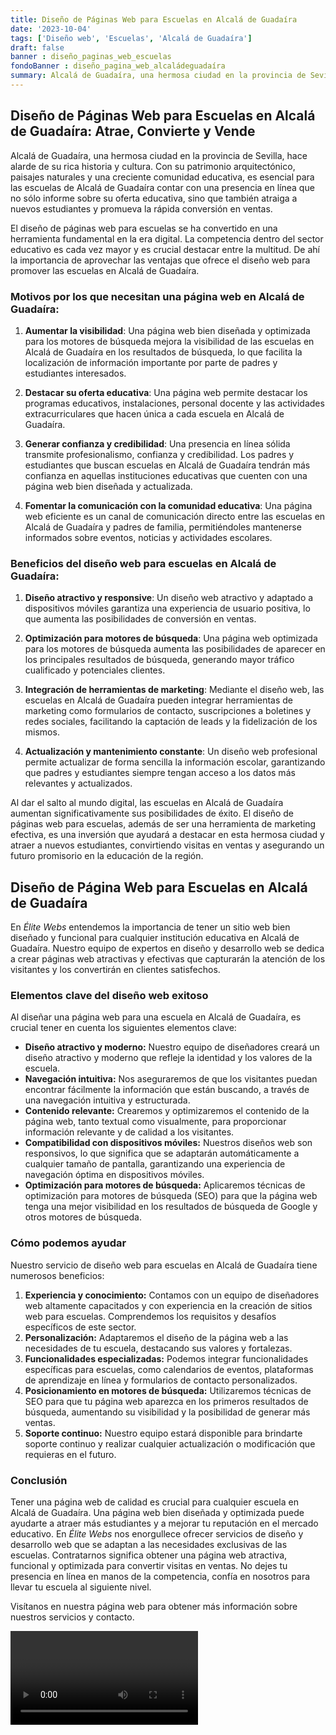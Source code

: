 ```yaml
---
title: Diseño de Páginas Web para Escuelas en Alcalá de Guadaíra
date: '2023-10-04'
tags: ['Diseño web', 'Escuelas', 'Alcalá de Guadaíra']
draft: false
banner : diseño_paginas_web_escuelas
fondoBanner : diseño_pagina_web_alcaládeguadaíra
summary: Alcalá de Guadaíra, una hermosa ciudad en la provincia de Sevilla, hace alarde de su rica historia y cultura. Con su patrimonio arquitectónico, paisajes naturales y una creciente comunidad educativa, es esencial para las escuelas de Alcalá de Guadaíra contar con una presencia en línea que no sólo informe sobre su oferta educativa, sino que también atraiga a nuevos estudiantes y promueva la rápida conversión en ventas.
---
```


## Diseño de Páginas Web para Escuelas en Alcalá de Guadaíra: Atrae, Convierte y Vende

Alcalá de Guadaíra, una hermosa ciudad en la provincia de Sevilla, hace alarde de su rica historia y cultura. Con su patrimonio arquitectónico, paisajes naturales y una creciente comunidad educativa, es esencial para las escuelas de Alcalá de Guadaíra contar con una presencia en línea que no sólo informe sobre su oferta educativa, sino que también atraiga a nuevos estudiantes y promueva la rápida conversión en ventas.

El diseño de páginas web para escuelas se ha convertido en una herramienta fundamental en la era digital. La competencia dentro del sector educativo es cada vez mayor y es crucial destacar entre la multitud. De ahí la importancia de aprovechar las ventajas que ofrece el diseño web para promover las escuelas en Alcalá de Guadaíra.

### Motivos por los que necesitan una página web en Alcalá de Guadaíra:

1. **Aumentar la visibilidad**: Una página web bien diseñada y optimizada para los motores de búsqueda mejora la visibilidad de las escuelas en Alcalá de Guadaíra en los resultados de búsqueda, lo que facilita la localización de información importante por parte de padres y estudiantes interesados.

2. **Destacar su oferta educativa**: Una página web permite destacar los programas educativos, instalaciones, personal docente y las actividades extracurriculares que hacen única a cada escuela en Alcalá de Guadaíra.

3. **Generar confianza y credibilidad**: Una presencia en línea sólida transmite profesionalismo, confianza y credibilidad. Los padres y estudiantes que buscan escuelas en Alcalá de Guadaíra tendrán más confianza en aquellas instituciones educativas que cuenten con una página web bien diseñada y actualizada.

4. **Fomentar la comunicación con la comunidad educativa**: Una página web eficiente es un canal de comunicación directo entre las escuelas en Alcalá de Guadaíra y padres de familia, permitiéndoles mantenerse informados sobre eventos, noticias y actividades escolares.

### Beneficios del diseño web para escuelas en Alcalá de Guadaíra:

1. **Diseño atractivo y responsive**: Un diseño web atractivo y adaptado a dispositivos móviles garantiza una experiencia de usuario positiva, lo que aumenta las posibilidades de conversión en ventas.

2. **Optimización para motores de búsqueda**: Una página web optimizada para los motores de búsqueda aumenta las posibilidades de aparecer en los principales resultados de búsqueda, generando mayor tráfico cualificado y potenciales clientes.

3. **Integración de herramientas de marketing**: Mediante el diseño web, las escuelas en Alcalá de Guadaíra pueden integrar herramientas de marketing como formularios de contacto, suscripciones a boletines y redes sociales, facilitando la captación de leads y la fidelización de los mismos.

4. **Actualización y mantenimiento constante**: Un diseño web profesional permite actualizar de forma sencilla la información escolar, garantizando que padres y estudiantes siempre tengan acceso a los datos más relevantes y actualizados.

Al dar el salto al mundo digital, las escuelas en Alcalá de Guadaíra aumentan significativamente sus posibilidades de éxito. El diseño de páginas web para escuelas, además de ser una herramienta de marketing efectiva, es una inversión que ayudará a destacar en esta hermosa ciudad y atraer a nuevos estudiantes, convirtiendo visitas en ventas y asegurando un futuro promisorio en la educación de la región.

<GifSeo />

<Cta />

## Diseño de Página Web para Escuelas en Alcalá de Guadaíra

En *Élite Webs* entendemos la importancia de tener un sitio web bien diseñado y funcional para cualquier institución educativa en Alcalá de Guadaíra. Nuestro equipo de expertos en diseño y desarrollo web se dedica a crear páginas web atractivas y efectivas que capturarán la atención de los visitantes y los convertirán en clientes satisfechos.

### Elementos clave del diseño web exitoso

Al diseñar una página web para una escuela en Alcalá de Guadaíra, es crucial tener en cuenta los siguientes elementos clave:

- **Diseño atractivo y moderno:** Nuestro equipo de diseñadores creará un diseño atractivo y moderno que refleje la identidad y los valores de la escuela.
- **Navegación intuitiva:** Nos aseguraremos de que los visitantes puedan encontrar fácilmente la información que están buscando, a través de una navegación intuitiva y estructurada.
- **Contenido relevante:** Crearemos y optimizaremos el contenido de la página web, tanto textual como visualmente, para proporcionar información relevante y de calidad a los visitantes.
- **Compatibilidad con dispositivos móviles:** Nuestros diseños web son responsivos, lo que significa que se adaptarán automáticamente a cualquier tamaño de pantalla, garantizando una experiencia de navegación óptima en dispositivos móviles.
- **Optimización para motores de búsqueda:** Aplicaremos técnicas de optimización para motores de búsqueda (SEO) para que la página web tenga una mejor visibilidad en los resultados de búsqueda de Google y otros motores de búsqueda.

### Cómo podemos ayudar

Nuestro servicio de diseño web para escuelas en Alcalá de Guadaíra tiene numerosos beneficios:

1. **Experiencia y conocimiento:** Contamos con un equipo de diseñadores web altamente capacitados y con experiencia en la creación de sitios web para escuelas. Comprendemos los requisitos y desafíos específicos de este sector.
2. **Personalización:** Adaptaremos el diseño de la página web a las necesidades de tu escuela, destacando sus valores y fortalezas.
3. **Funcionalidades especializadas:** Podemos integrar funcionalidades específicas para escuelas, como calendarios de eventos, plataformas de aprendizaje en línea y formularios de contacto personalizados.
4. **Posicionamiento en motores de búsqueda:** Utilizaremos técnicas de SEO para que tu página web aparezca en los primeros resultados de búsqueda, aumentando su visibilidad y la posibilidad de generar más ventas.
5. **Soporte continuo:** Nuestro equipo estará disponible para brindarte soporte continuo y realizar cualquier actualización o modificación que requieras en el futuro.

### Conclusión

Tener una página web de calidad es crucial para cualquier escuela en Alcalá de Guadaíra. Una página web bien diseñada y optimizada puede ayudarte a atraer más estudiantes y a mejorar tu reputación en el mercado educativo. En *Élite Webs* nos enorgullece ofrecer servicios de diseño y desarrollo web que se adaptan a las necesidades exclusivas de las escuelas. Contratarnos significa obtener una página web atractiva, funcional y optimizada para convertir visitas en ventas. No dejes tu presencia en línea en manos de la competencia, confía en nosotros para llevar tu escuela al siguiente nivel.

Visítanos en nuestra página web para obtener más información sobre nuestros servicios y contacto.

<Video />

<CtaBot job='Escuelas' city='Alcalá de Guadaíra'/>

<Gmaps query='Alcalá de Guadaíra+españa+maps' />